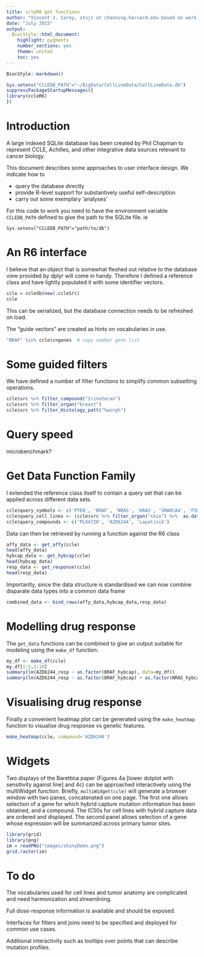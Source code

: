 ```yaml
---
title: ccleR6 get functions
author: "Vincent J. Carey, stvjc at channing.harvard.edu based on work of Phil Chapman at CRUK"
date: "July 2015"
output:
  BiocStyle::html_document:
    highlight: pygments
    number_sections: yes
    theme: united
    toc: yes
---
```


<!--
%\VignetteEngine{knitr::rmarkdown}
%\VignetteIndexEntry{xyz}
-->

```r
BiocStyle::markdown()
```
```r
Sys.setenv("CCLEDB_PATH"="~/BigData/CellLineData/CellLineData.db")
suppressPackageStartupMessages({
library(ccleR6)
})
```

# Introduction

A large indexed SQLite database has been created by Phil Chapman
to represent CCLE, Achilles, and other integrative data sources
relevant to cancer biology.  

This document describes some
approaches to user interface design.  We indicate how to

- query the database directly
- provide R-level support for substantively useful self-description
- carry out some exemplary 'analyses'

For this code to work you need to have the environment variable
`CCLEDB_PATH` defined to give the path to the SQLite file. ie 

```Sys.setenv("CCLEDB_PATH"="path/to/db")```

# An R6 interface

I believe that an object that is somewhat fleshed out relative to
the database view provided by dplyr will come in handy.  Therefore
I defined a reference class and have lightly populated it with
some identifier vectors.

```r
ccle = ccledb$new(.ccleSrc)
ccle
```

This can be serialized, but the database connection needs to be
refreshed on load.

The "guide vectors" are created as hints on vocabularies in use.
```r
"BRAF" %in% ccle$cngenes  # copy number gene list
```

# Some guided filters

We have defined a number of filter functions to
simplify common subsetting operations.
```r
ccle$src %>% filter_compound("Irinotecan")
ccle$src %>% filter_organ("breast")
ccle$src %>% filter_Histology_patt("%wing%")
```

# Query speed

microbenchmark?

# Get Data Function Family

I extended the reference class itself to contain a query set that can be applied across different data sets.

```r
ccle$query_symbols <- c('PTEN', 'BRAF', 'NRAS', 'KRAS', 'SMARCA4', 'PIK3CA')
ccle$query_cell_lines <- (ccle$src %>% filter_organ("skin") %>%  as.data.frame(n=-1))$CCLE_name
ccle$query_compounds <- c('PLX4720', 'AZD6244', 'Lapatinib')
```

Data can then be retrieved by running a function against the R6 class

```r
affy_data <- get_affy(ccle)
head(affy_data)
hybcap_data <- get_hybcap(ccle)
head(hybcap_data)
resp_data <- get_response(ccle)
head(resp_data)
```

Importantly, since the data structure is standardised we can now combine disparate data types into a common data frame

```r
combined_data <- bind_rows(affy_data,hybcap_data,resp_data)
```

# Modelling drug response

The ```get_data``` functions can be combined to give an output suitable for modeling using the ```make_df``` function:

```r
my_df <- make_df(ccle)
my_df[1:5,1:10]
summary(lm(AZD6244_resp ~ as.factor(BRAF_hybcap), data=my_df))
summary(lm(AZD6244_resp ~ as.factor(BRAF_hybcap) + as.factor(NRAS_hybcap), data=my_df))
```

# Visualising drug response

Finally a convenient heatmap plot can be generated using the ```make_heatmap``` function to visualise drug response vs genetic features.

```r
make_heatmap(ccle, compound='AZD6244')
```

# Widgets

Two displays of the Barettina paper (Figures 4a [lower dotplot
with sensitivity against line] and 4c)
can be approached interactively using the multiWidget function.
Briefly, `multiWidget(ccle)` will generate a browser window
with two panes, concatenated on one page.  The first one allows
selection of a gene for which hybrid capture mutation information
has been obtained, and a compound.  The IC50s for cell lines
with hybrid capture data are ordered and displayed.
The second panel allows selection of
a gene whose expression will be summarized across primary tumor sites.

```r
library(grid)
library(png)
im = readPNG("images/shinyDemo.png")
grid.raster(im)
```

# To do

The vocabularies used for cell lines and tumor anatomy are complicated
and need harmonization and streamlining.

Full dose-response information is available and should be exposed.

Interfaces for filters and joins need to be specified and deployed for
common use cases.

Additional interactivity such as tooltips over points that can 
describe mutation profiles.
